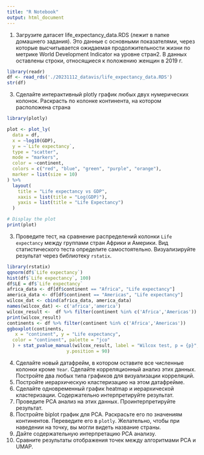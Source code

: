 ```yaml
---
title: "R Notebook"
output: html_document
---
```


1. Загрузите датасет life_expectancy_data.RDS (лежит в папке домашнего задания).
Это данные с основными показателями, через которые высчитывается ожидаемая
продолжительности жизни по метрике World Development Indicator на уровне
стран2. В данных оставлены строки, относящиеся к положению женщин в 2019 г.

```r
library(readr)
df <- read_rds('./20231112_datavis/life_expectancy_data.RDS')
str(df)
```

3. Сделайте интерактивный plotly график любых двух нумерических колонок.
Раскрасть по колонке континента, на котором расположена страна

```r
library(plotly)

plot <- plot_ly(
  data = df,
  x = ~log10(GDP),
  y = ~`Life expectancy`,
  type = "scatter",
  mode = "markers",
  color = ~continent,
  colors = c("red", "blue", "green", "purple", "orange"),
  marker = list(size = 10)
) %>%
  layout(
    title = "Life expectancy vs GDP",
    xaxis = list(title = "Log(GDP)"),
    yaxis = list(title = "Life Expectancy")
  )

# Display the plot
print(plot)

```


3. Проведите тест, на сравнение распределений колонки `Life expectancy` между
группами стран Африки и Америки. Вид статистического теста определите
самостоятельно. Визуализируйте результат через библиотеку `rstatix`.
```r
library(rstatix)
qqnorm(df$`Life expectancy`)
hist(df$`Life expectancy`, 100)
df$LE = df$`Life expectancy`
africa_data <- df[df$continent == "Africa", "Life expectancy"]
america_data <- df[df$continent == "Americas", "Life expectancy"]
wilcox_dat <- cbind(africa_data, america_data)
names(wilcox_dat) <- c('africa','america')
wilcox_result <-  df %>% filter(continent %in% c('Africa','Americas')) %>% rstatix::wilcox_test(formula=continent ~ LE, paired = TRUE)
print(wilcox_result)
continents <- df %>% filter(continent %in% c('Africa','Americas'))
ggboxplot(continents,
   x = "continent", y = "Life expectancy",
  color = "continent", palette = "jco"
  ) + stat_pvalue_manual(wilcox_result, label = "Wilcox test, p = {p}",
                      y.position = 90)

```


4. Сделайте новый датафрейм, в котором оставите все численные колонки кроме
`Year`. Сделайте корреляционный анализ этих данных. Постройте два любых типа
графиков для визуализации корреляций.
5. Постройте иерархическую кластеризацию на этом датафрейме.
6. Сделайте одновременный график heatmap и иерархической кластеризации.
Содержательно интерпретируйте результат.
7. Проведите PCA анализ на этих данных. Проинтерпретируйте результат.
8. Постройте biplot график для PCA. Раскрасьте его по значениям континентов.
Переведите его в `plotly`. Желательно, чтобы при наведении на точку, вы могли
видеть название страны.
9. Дайте содержательную интерпретацию PCA анализу.
10. Сравните результаты отображения точек между алгоритмами PCA и UMAP.
